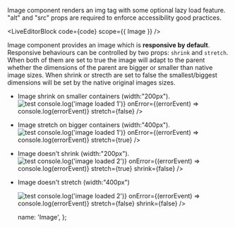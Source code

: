 
Image component renders an img tag with some optional lazy load feature. "alt" and "src" props are required to enforce accessibility good practices.

<LiveEditorBlock code={code} scope={{ Image }} />
<PolyfillsNote />
<GeneratePropsTable componentName="Image" />

Image component provides an image which is **responsive by default**. Responsive behaviours can be controlled by two props: `shrink` and `stretch`. When both of them are set to true the image will adapt to the parent whether the dimensions of the parent are bigger or smaller than native image sizes.
When shrink or strecth are set to false the smallest/biggest dimensions will be set by the native original images sizes.

- Image shrink on smaller containers (width:"200px").
  <div style={{ width: '200px', border: '1px solid var(--brand-navy)' }} className={'p-a-1'}>
    <Image
      alt="test"
      id="id2"
      className={'m-t-5'}
      src="https://placeholder.pics/svg/300/00b9ff/ffffff"
      loading="lazy"
      onLoad={() => console.log('image loaded 1')}
      onError={(errorEvent) => console.log(errorEvent)}
      stretch={false}
    />
  </div>

* Image stretch on bigger containers (width:"400px").
  <div style={{ width: '400px', border: '1px solid var(--brand-navy)' }} className={'p-a-1'}>
    <Image
      alt="test"
      id="id2"
      src="https://placeholder.pics/svg/300/00b9ff/ffffff"
      loading="lazy"
      onLoad={() => console.log('image loaded 1')}
      onError={(errorEvent) => console.log(errorEvent)}
      stretch={true}
    />
  </div>

- Image doesn't shrink (width:"200px").
  <div style={{ width: '200px', border: '1px solid var(--brand-navy)' }} className={'p-a-1'}>
    <Image
      alt="test"
      id="id3"
      src="https://placeholder.pics/svg/300/00b9ff/ffffff"
      loading="lazy"
      onLoad={() => console.log('image loaded 2')}
      onError={(errorEvent) => console.log(errorEvent)}
      stretch={true}
      shrink={false}
    />
  </div>

* Image doesn't stretch (width:"400px")
  <div style={{ width: '400px', border: '1px solid var(--brand-navy)' }} className={'p-a-1'}>
    <Image
      alt="test"
      id="id4"
      src="https://placeholder.pics/svg/300/00b9ff/ffffff"
      loading="lazy"
      onLoad={() => console.log('image loaded 2')}
      onError={(errorEvent) => console.log(errorEvent)}
      stretch={false}
      shrink={false}
    />
  </div>

  name: 'Image',
};
